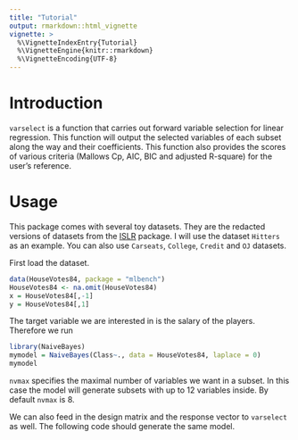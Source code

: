 ```yaml
---
title: "Tutorial"
output: rmarkdown::html_vignette
vignette: >
  %\VignetteIndexEntry{Tutorial}
  %\VignetteEngine{knitr::rmarkdown}
  %\VignetteEncoding{UTF-8}
---
```


# Introduction

`varselect` is a function that carries out forward variable selection for linear regression. This function will output the selected variables of each subset along the way and their coefficients. This function also provides the scores of various criteria (Mallows Cp, AIC, BIC and adjusted R-square) for the user's reference.

# Usage

This package comes with several toy datasets. They are the redacted versions of datasets from the [ISLR](https://cran.r-project.org/web/packages/ISLR/ISLR.pdf) package. I will use the dataset `Hitters` as an example. You can also use `Carseats`, `College`, `Credit` and `OJ` datasets.

First load the dataset.

```r
data(HouseVotes84, package = "mlbench")
HouseVotes84 <- na.omit(HouseVotes84)
x = HouseVotes84[,-1]
y = HouseVotes84[,1]

```


The target variable we are interested in is the salary of the players. Therefore we run

```r
library(NaiveBayes)
mymodel = NaiveBayes(Class~., data = HouseVotes84, laplace = 0)
mymodel

```


`nvmax` specifies the maximal number of variables we want in a subset. In this case the model will generate subsets with up to 12 variables inside. By default `nvmax` is 8.

We can also feed in the design matrix and the response vector to `varselect` as well. The following code should generate the same model.










